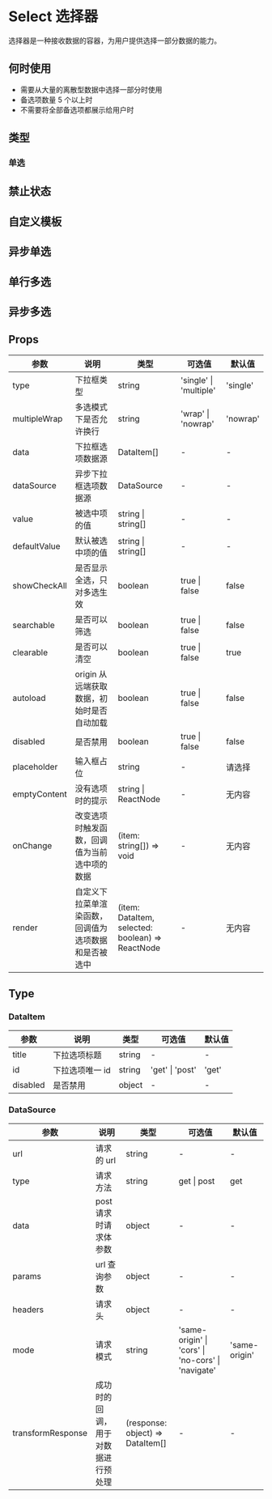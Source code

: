 # Select 选择器

选择器是一种接收数据的容器，为用户提供选择一部分数据的能力。

## 何时使用

- 需要从大量的离散型数据中选择一部分时使用
- 备选项数量 5 个以上时
- 不需要将全部备选项都展示给用户时

## 类型

### 单选


<DemoType />

## 禁止状态


<DemoBan />

## 自定义模板


<DemoCustom />

## 异步单选


<DemoAsync />

## 单行多选


<DemoSingleMultiple />

## 异步多选


<DemoAsyncMultiple />

## Props

| 参数         | 说明                                                 | 类型                                             | 可选值                 | 默认值   |
| ------------ | ---------------------------------------------------- | ------------------------------------------------ | ---------------------- | -------- |
| type         | 下拉框类型                                           | string                                           | 'single' \| 'multiple' | 'single' |
| multipleWrap | 多选模式下是否允许换行                               | string                                           | 'wrap' \| 'nowrap'     | 'nowrap' |
| data         | 下拉框选项数据源                                     | DataItem[]                                       | -                      | -        |
| dataSource   | 异步下拉框选项数据源                                 | DataSource                                       | -                      | -        |
| value        | 被选中项的值                                         | string \| string[]                               | -                      | -        |
| defaultValue | 默认被选中项的值                                     | string \| string[]                               | -                      | -        |
| showCheckAll | 是否显示全选，只对多选生效                           | boolean                                          | true \| false          | false    |
| searchable   | 是否可以筛选                                         | boolean                                          | true \| false          | false    |
| clearable    | 是否可以清空                                         | boolean                                          | true \| false          | true     |
| autoload     | origin 从远端获取数据，初始时是否自动加载            | boolean                                          | true \| false          | false    |
| disabled     | 是否禁用                                             | boolean                                          | true \| false          | false    |
| placeholder  | 输入框占位                                           | string                                           | -                      | 请选择   |
| emptyContent | 没有选项时的提示                                     | string \| ReactNode                              | -                      | 无内容   |
| onChange     | 改变选项时触发函数，回调值为当前选中项的数据         | (item: string[]) => void                         | -                      | 无内容   |
| render       | 自定义下拉菜单渲染函数，回调值为选项数据和是否被选中 | (item: DataItem, selected: boolean) => ReactNode | -                      | 无内容   |

## Type

### DataItem

| 参数     | 说明            | 类型   | 可选值          | 默认值 |
| -------- | --------------- | ------ | --------------- | ------ |
| title    | 下拉选项标题    | string | -               | -      |
| id       | 下拉选项唯一 id | string | 'get' \| 'post' | 'get'  |
| disabled | 是否禁用        | object | -               | -      |

### DataSource

| 参数              | 说明                               | 类型                             | 可选值                                             | 默认值        |
| ----------------- | ---------------------------------- | -------------------------------- | -------------------------------------------------- | ------------- |
| url               | 请求的 url                         | string                           | -                                                  | -             |
| type              | 请求方法                           | string                           | get \| post                                        | get           |
| data              | post 请求时请求体参数              | object                           | -                                                  | -             |
| params            | url 查询参数                       | object                           | -                                                  | -             |
| headers           | 请求头                             | object                           | -                                                  | -             |
| mode              | 请求模式                           | string                           | 'same-origin' \| 'cors' \| 'no-cors' \| 'navigate' | 'same-origin' |
| transformResponse | 成功时的回调，用于对数据进行预处理 | (response: object) => DataItem[] | -                                                  | -             |
